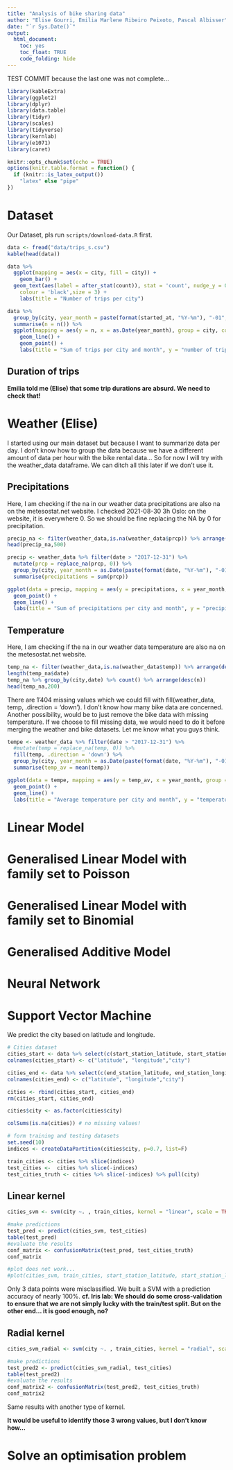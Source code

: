 ```yaml
---
title: "Analysis of bike sharing data"
author: "Elise Gourri, Emilia Marlene Ribeiro Peixoto, Pascal Albisser"
date: "`r Sys.Date()`"
output: 
  html_document:
    toc: yes
    toc_float: TRUE
    code_folding: hide
---
```


TEST COMMIT because the last one was not complete...

```r
library(kableExtra)
library(ggplot2)
library(dplyr)
library(data.table)
library(tidyr) 
library(scales)
library(tidyverse)
library(kernlab)
library(e1071)
library(caret)
```

```r
knitr::opts_chunk$set(echo = TRUE)
options(knitr.table.format = function() {
  if (knitr::is_latex_output())
    "latex" else "pipe"
})
```

# Dataset

Our Dataset, pls run `scripts/download-data.R` first.

```r
data <- fread("data/trips_s.csv")
kable(head(data))
```


```r
data %>% 
  ggplot(mapping = aes(x = city, fill = city)) + 
    geom_bar() +
  geom_text(aes(label = after_stat(count)), stat = 'count', nudge_y = 0.5,
    colour = 'black',size = 3) +
    labs(title = "Number of trips per city")
```


```r
data %>% 
  group_by(city, year_month = paste(format(started_at, "%Y-%m"), "-01", sep="")) %>% 
  summarise(n = n()) %>% 
  ggplot(mapping = aes(y = n, x = as.Date(year_month), group = city, colour = city)) + 
    geom_line() +
    geom_point() +
    labs(title = "Sum of trips per city and month", y = "number of trips", x = "")
```

## Duration of trips

__Emilia told me (Elise) that some trip durations are absurd. We need to check that!__

# Weather (Elise)

I started using our main dataset but because I want to summarize data per day. 
I don't know how to group the data because we have a different amount of data per hour 
with the bike rental data...
So for now I will try with the weather_data dataframe. We can ditch all this later if 
we don't use it.

## Precipitations

Here, I am checking if the na in our weather data precipitations are also na on the metesostat.net website.
I checked 2021-08-30 3h Oslo: on the website, it is everywhere 0. So we should be fine replacing the NA by 0 for precipitation.

```r
precip_na <- filter(weather_data,is.na(weather_data$prcp)) %>% arrange(desc(date))
head(precip_na,500)
```

```r
precip <- weather_data %>% filter(date > "2017-12-31") %>%
  mutate(prcp = replace_na(prcp, 0)) %>%
  group_by(city, year_month = as.Date(paste(format(date, "%Y-%m"), "-01", sep=""))) %>% 
  summarise(precipitations = sum(prcp)) 

ggplot(data = precip, mapping = aes(y = precipitations, x = year_month, group = city, colour = city)) + 
  geom_point() +
  geom_line() +
  labs(title = "Sum of precipitations per city and month", y = "precipitations in mm", x = "")
```


## Temperature

Here, I am checking if the na in our weather data temperature are also na on the metesostat.net website.
```r
temp_na <- filter(weather_data,is.na(weather_data$temp)) %>% arrange(desc(date))
length(temp_na$date)
temp_na %>% group_by(city,date) %>% count() %>% arrange(desc(n))
head(temp_na,200)
```

There are 1'404 missing values which we could fill with fill(weather_data, temp, .direction = 'down').
I don't know how many bike data are concerned. Another possibility, would be to just remove the bike data with missing temperature.
If we choose to fill missing data, we would need to do it before merging the weather and bike datasets.
Let me know what you guys think.

```r
tempe <- weather_data %>% filter(date > "2017-12-31") %>%
  #mutate(temp = replace_na(temp, 0)) %>%
  fill(temp, .direction = 'down') %>%
  group_by(city, year_month = as.Date(paste(format(date, "%Y-%m"), "-01", sep=""))) %>% 
  summarise(temp_av = mean(temp)) 

ggplot(data = tempe, mapping = aes(y = temp_av, x = year_month, group = city, colour = city)) + 
  geom_point() +
  geom_line() +
  labs(title = "Average temperature per city and month", y = "temperature in °C", x = "")
```

# Linear Model

# Generalised Linear Model with family set to Poisson

# Generalised Linear Model with family set to Binomial

# Generalised Additive Model

# Neural Network

# Support Vector Machine

We predict the city based on latitude and longitude.

```r
# Cities dataset
cities_start <- data %>% select(c(start_station_latitude, start_station_longitude, city))
colnames(cities_start) <- c("latitude", "longitude","city")

cities_end <- data %>% select(c(end_station_latitude, end_station_longitude, city))
colnames(cities_end) <- c("latitude", "longitude","city")

cities <- rbind(cities_start, cities_end)
rm(cities_start, cities_end)

cities$city <- as.factor(cities$city)

colSums(is.na(cities)) # no missing values!

# form training and testing datasets
set.seed(10)
indices <- createDataPartition(cities$city, p=0.7, list=F)

train_cities <- cities %>% slice(indices)
test_cities <-  cities %>% slice(-indices)
test_cities_truth <- cities %>% slice(-indices) %>% pull(city)
```

## Linear kernel

```r
cities_svm <- svm(city ~. , train_cities, kernel = "linear", scale = TRUE, cost = 10)

#make predictions
test_pred <- predict(cities_svm, test_cities)
table(test_pred)
#evaluate the results
conf_matrix <- confusionMatrix(test_pred, test_cities_truth)
conf_matrix

#plot does not work...
#plot(cities_svm, train_cities, start_station_latitude, start_station_longitude)
```

Only 3 data points were misclassified. We built a SVM with a prediction accuracy of nearly 100%.
__cf. Iris lab: We should do some cross-validation to ensure that we are not simply lucky with the train/test split. But on the other end... it is good enough, no?__

## Radial kernel

```r
cities_svm_radial <- svm(city ~. , train_cities, kernel = "radial", scale = TRUE, cost = 100)

#make predictions
test_pred2 <- predict(cities_svm_radial, test_cities)
table(test_pred2)
#evaluate the results
conf_matrix2 <- confusionMatrix(test_pred2, test_cities_truth)
conf_matrix2
```
Same results with another type of kernel.

__It would be useful to identify those 3 wrong values, but I don't know how...__

# Solve an optimisation problem
